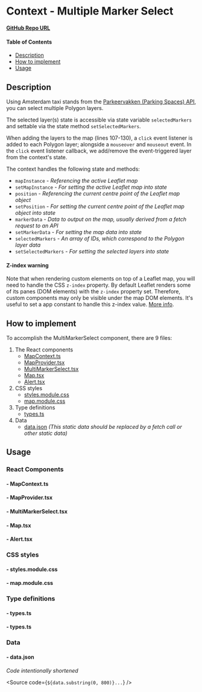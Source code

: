 
<Meta of={MultiMarkerSelectStories} />

# Context - Multiple Marker Select

**[GitHub Repo URL](https://github.com/Amsterdam/ee-react-map-demos/tree/main/src/pages/ContextExamples/MultiMarkerSelect)**

#### Table of Contents

- [Description](#description)
- [How to implement](#how-to-implement)
- [Usage](#usage)

## Description

Using Amsterdam taxi stands from the [Parkeervakken (Parking Spaces) API](https://api.data.amsterdam.nl/v1/parkeervakken/), you can select multiple Polygon layers.

The selected layer(s) state is accessible via state variable `selectedMarkers` and settable via the state method `setSelectedMarkers`.

When adding the layers to the map (lines 107-130), a `click` event listener is added to each Polygon layer; alongside a `mouseover` and `mouseout` event. In the `click` event listener callback, we add/remove the event-triggered layer from the context's state.

The context handles the following state and methods:

* `mapInstance` - *Referencing the active Leaflet map*
* `setMapInstance` - *For setting the active Leaflet map into state*
* `position` - *Referencing the current centre point of the Leaflet map object*
* `setPosition` - *For setting the current centre point of the Leaflet map object into state*
* `markerData` - *Data to output on the map, usually derived from a fetch request to an API*
* `setMarkerData` - *For setting the map data into state*
* `selectedMarkers` - *An array of IDs, which correspond to the Polygon layer data*
* `setSelectedMarkers` - *For setting the selected layers into state*

#### Z-index warning

Note that when rendering custom elements on top of a Leaflet map, you will need to handle the CSS `z-index` property. By default Leaflet renders some of its panes (DOM elements) with the `z-index` property set. Therefore, custom components may only be visible under the map DOM elements. It's useful to set a app constant to handle this z-index value. <a href="https://leafletjs.com/examples/map-panes/" target="_blank">More info</a>.

## How to implement

To accomplish the MultiMarkerSelect component, there are 9 files:

1. The React components
    * [MapContext.ts](#--mapcontextts)
    * [MapProvider.tsx](#--mapprovidertsx)
    * [MultiMarkerSelect.tsx](#--multimarkerselecttsx)
    * [Map.tsx](#--maptsx)
    * [Alert.tsx](#--alerttsx)
2. CSS styles
    * [styles.module.css](#--stylesmodulecss)
    * [map.module.css](#--mapmodulecss)
3. Type definitions
    * [types.ts](#--typests)
4. Data
    * [data.json](#--datajson) *(This static data should be replaced by a fetch call or other static data)*

## Usage

### React Components

#### - MapContext.ts

<Source code={MapContext} />

#### - MapProvider.tsx

<Source code={MapProvider} />

#### - MultiMarkerSelect.tsx

<Source code={MultiMarkerSelect} />

#### - Map.tsx

<Source code={Map} />

#### - Alert.tsx

<Source code={Alert} />

### CSS styles

#### - styles.module.css

<Source code={styles} />

#### - map.module.css

<Source code={mapStyles} />

### Type definitions

#### - types.ts

<Source code={types} />

#### - types.ts

<Source code={types} />

### Data

#### - data.json

*Code intentionally shortened*

<Source code={`${data.substring(0, 800)}...`} />
